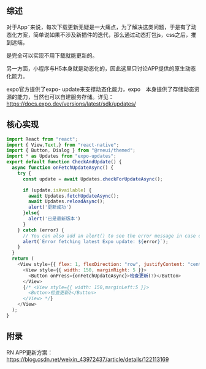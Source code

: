 

<Meta title="Hundun/expo/动态化更新" />

## 综述

对于App˜来说，每次下载更新无疑是一大痛点，为了解决这类问题，于是有了动态化方案，简单说如果不涉及新插件的迭代，那么通过动态打包js，css之后，推到远端，

是完全可以实现不用下载就能更新的。

另一方面，小程序与H5本身就是动态化的，因此这里只讨论APP提供的原生动态化能力。

expo官方提供了expo- update来支撑动态化能力，expo　本身提供了存储动态资源的能力，当然也可以自建服务存储。详见：https://docs.expo.dev/versions/latest/sdk/updates/

## 核心实现

```javascript
import React from "react";
import { View,Text,} from "react-native";
import { Button, Dialog } from "@rneui/themed";
import * as Updates from "expo-updates";
export default function CheckAndUpdate() {
  async function onFetchUpdateAsync() {
    try {
      const update = await Updates.checkForUpdateAsync();

      if (update.isAvailable) {
        await Updates.fetchUpdateAsync();
        await Updates.reloadAsync();
        alert('更新成功')
      }else{
        alert('已是最新版本')
      }
    } catch (error) {
      // You can also add an alert() to see the error message in case of an error when fetching updates.
      alert(`Error fetching latest Expo update: ${error}`);
    }
  }
  return (
    <View style={{ flex: 1, flexDirection: "row", justifyContent: "center" }}>
      <View style={{ width: 150, marginRight: 5 }}>
        <Button onPress={onFetchUpdateAsync}>检查更新(?)</Button>
      </View>
      {/* <View style={{ width: 150,marginLeft:5 }}>
        <Button>检查更新2</Button>
      </View> */}
    </View>
  );
}

```
## 附录

RN APP更新方案：https://blog.csdn.net/weixin_43972437/article/details/122113169